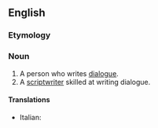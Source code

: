 ==English==

===Etymology===
{{suffix|dialogue|ist}}

===Noun===
{{en-noun}}

# A person who writes [[dialogue]].
# A [[scriptwriter]] skilled at writing dialogue.

====Translations====
{{trans-top|scriptwriter}}
* Italian: {{t-|it|dialoghista|m}}
{{trans-mid}}
{{trans-bottom}}